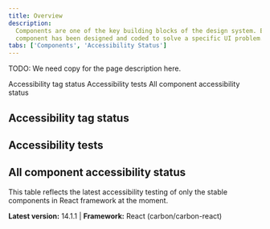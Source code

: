 ```yaml
---
title: Overview
description:
  Components are one of the key building blocks of the design system. Each
  component has been designed and coded to solve a specific UI problem.
tabs: ['Components', 'Accessibility Status']
---
```



<A11yStatus />

<PageDescription>

TODO: We need copy for the page description here.

</PageDescription>

<AnchorLinks>

<AnchorLink>Accessibility tag status</AnchorLink>
<AnchorLink>Accessibility tests</AnchorLink>
<AnchorLink>All component accessibility status</AnchorLink>

</AnchorLinks>

## Accessibility tag status

## Accessibility tests

## All component accessibility status

This table reflects the latest accessibility testing of only the stable
components in React framework at the moment.

**Latest version:** 14.1.1 | **Framework:** React (carbon/carbon-react)
